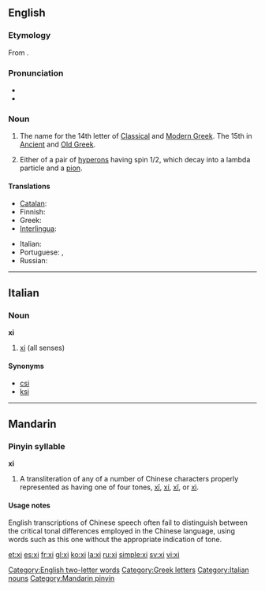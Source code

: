 {{letter_disp2|nu|[[image:Greek_uc_xi.png|50px]][[image:Greek_lc_xi.png|30px]] |omicron|ξι|Ξ|ξ}}
{{also|XI|xī|xí|xǐ|xì}}
==English==

===Etymology===
From {{etyl|grc}} '''{{polytonic|[[ξεῖ]], [[ξῖ]]}}'''.

===Pronunciation===
* {{audio|en-us-xi.ogg|Audio (US)}}
* {{rhymes|aɪ}}

===Noun===
{{en-noun}}

# The name for the 14th letter of [[Classical Greek|Classical]] and [[Modern Greek]].  The 15th in [[Ancient Greek|Ancient]] and [[Old Greek]].
# {{particles}} Either of a pair of [[hyperons]] having spin 1/2, which decay into a lambda particle and a [[pion]].

====Translations====
{{trans-top|Greek letter}}
* [[Catalan]]: {{t-|ca|ksi|f}}
* Finnish: {{t+|fi|ksii}}
* Greek: {{t+|el|ξι|n|sc=Grek}}
* [[Interlingua]]: {{t-|ia|xi|xs=Interlingua}}
{{trans-mid}}
* Italian: {{t|it|csi|m|f}}
* Portuguese: {{t-|pt|xi|m}}, {{t-|pt|csi|m}}
* Russian: {{t-|ru|кси|tr=ksi|sc=Cyrl}}
{{trans-bottom}}

[[Category:English two-letter words]]
[[Category:Greek letters]]

----

==Italian==

===Noun===
'''xi''' {{m|f|inv}}

# [[#English|xi]] (all senses)

====Synonyms====
* [[csi]]
* [[ksi]]

[[Category:Italian nouns]]

----

==Mandarin==

===Pinyin syllable===
'''xi'''

# A transliteration of any of a number of Chinese characters properly represented as having one of four tones, [[xī]], [[xí]], [[xǐ]], or [[xì]].

====Usage notes====
English transcriptions of Chinese speech often fail to distinguish between the critical tonal differences employed in the Chinese language, using words such as this one without the appropriate indication of tone.

[[Category:Mandarin pinyin]]

[[et:xi]]
[[es:xi]]
[[fr:xi]]
[[gl:xi]]
[[ko:xi]]
[[la:xi]]
[[ru:xi]]
[[simple:xi]]
[[sv:xi]]
[[vi:xi]]